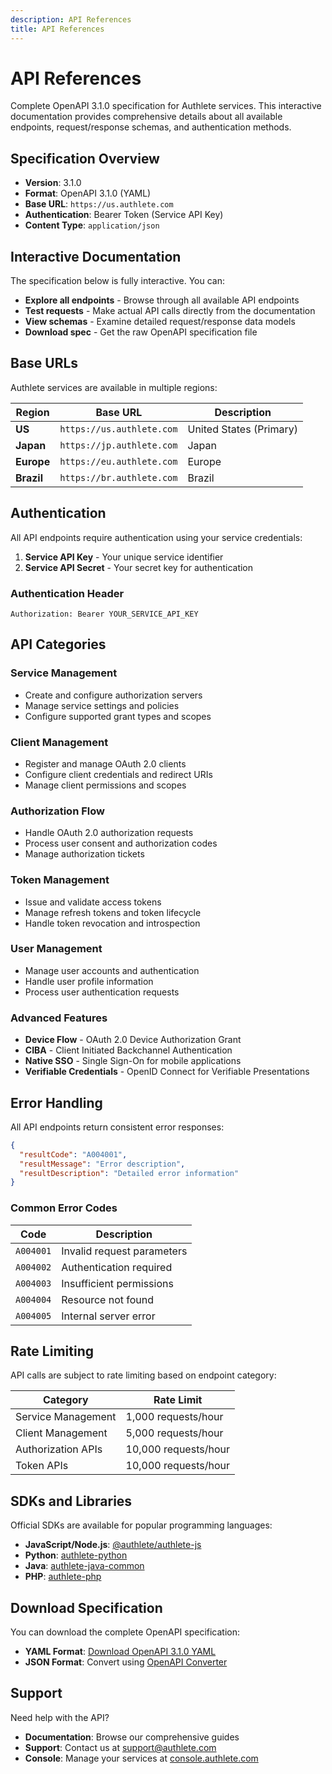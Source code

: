 ```yaml
---
description: API References
title: API References
---
```



# API References

Complete OpenAPI 3.1.0 specification for Authlete services. This interactive documentation provides comprehensive details about all available endpoints, request/response schemas, and authentication methods.

## Specification Overview

- **Version**: 3.1.0
- **Format**: OpenAPI 3.1.0 (YAML)
- **Base URL**: `https://us.authlete.com`
- **Authentication**: Bearer Token (Service API Key)
- **Content Type**: `application/json`

## Interactive Documentation

The specification below is fully interactive. You can:

- **Explore all endpoints** - Browse through all available API endpoints
- **Test requests** - Make actual API calls directly from the documentation
- **View schemas** - Examine detailed request/response data models
- **Download spec** - Get the raw OpenAPI specification file

<OpenApi
  spec="app/specs/shared/3.0.16/en.yaml"
/>

## Base URLs

Authlete services are available in multiple regions:

| Region | Base URL | Description |
|--------|----------|-------------|
| **US** | `https://us.authlete.com` | United States (Primary) |
| **Japan** | `https://jp.authlete.com` | Japan |
| **Europe** | `https://eu.authlete.com` | Europe |
| **Brazil** | `https://br.authlete.com` | Brazil |

## Authentication

All API endpoints require authentication using your service credentials:

1. **Service API Key** - Your unique service identifier
2. **Service API Secret** - Your secret key for authentication

### Authentication Header

```http
Authorization: Bearer YOUR_SERVICE_API_KEY
```

## API Categories

### Service Management
- Create and configure authorization servers
- Manage service settings and policies
- Configure supported grant types and scopes

### Client Management  
- Register and manage OAuth 2.0 clients
- Configure client credentials and redirect URIs
- Manage client permissions and scopes

### Authorization Flow
- Handle OAuth 2.0 authorization requests
- Process user consent and authorization codes
- Manage authorization tickets

### Token Management
- Issue and validate access tokens
- Manage refresh tokens and token lifecycle
- Handle token revocation and introspection

### User Management
- Manage user accounts and authentication
- Handle user profile information
- Process user authentication requests

### Advanced Features
- **Device Flow** - OAuth 2.0 Device Authorization Grant
- **CIBA** - Client Initiated Backchannel Authentication
- **Native SSO** - Single Sign-On for mobile applications
- **Verifiable Credentials** - OpenID Connect for Verifiable Presentations

## Error Handling

All API endpoints return consistent error responses:

```json
{
  "resultCode": "A004001",
  "resultMessage": "Error description",
  "resultDescription": "Detailed error information"
}
```

### Common Error Codes

| Code | Description |
|------|-------------|
| `A004001` | Invalid request parameters |
| `A004002` | Authentication required |
| `A004003` | Insufficient permissions |
| `A004004` | Resource not found |
| `A004005` | Internal server error |

## Rate Limiting

API calls are subject to rate limiting based on endpoint category:

| Category | Rate Limit |
|----------|------------|
| Service Management | 1,000 requests/hour |
| Client Management | 5,000 requests/hour |
| Authorization APIs | 10,000 requests/hour |
| Token APIs | 10,000 requests/hour |

## SDKs and Libraries

Official SDKs are available for popular programming languages:

- **JavaScript/Node.js**: [@authlete/authlete-js](https://www.npmjs.com/package/@authlete/authlete-js)
- **Python**: [authlete-python](https://pypi.org/project/authlete-python/)
- **Java**: [authlete-java-common](https://mvnrepository.com/artifact/com.authlete/authlete-java-common)
- **PHP**: [authlete-php](https://packagist.org/packages/authlete/authlete-php)

## Download Specification

You can download the complete OpenAPI specification:

- **YAML Format**: [Download OpenAPI 3.1.0 YAML](app/specs/shared/3.0.16/en.yaml)
- **JSON Format**: Convert using [OpenAPI Converter](https://converter.swagger.io/)

## Support

Need help with the API?

- **Documentation**: Browse our comprehensive guides
- **Support**: Contact us at [support@authlete.com](mailto:support@authlete.com)
- **Console**: Manage your services at [console.authlete.com](https://console.authlete.com)
